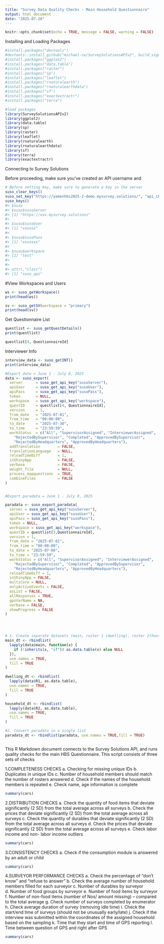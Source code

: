 ```yaml
---
title: "Survey Data Quality Checks - Main Household Questionnaire"
output: html_document
date: "2025-07-28"
---
```


```r
knitr::opts_chunk$set(echo = TRUE, message = FALSE, warning = FALSE)
```


Installing and Loading Packages

```r
#install.packages("devtools")
#devtools::install_github("michael-cw/SurveySolutionsAPIv2", build_vignettes = T)
#install.packages("ggplot2")
#install.packages("data.table")
#install.packages("raster")
#install.packages("sp")
#install.packages("leaflet")
#install.packages("rnaturalearth")
#install.packages("rnaturalearthdata")
#install.packages("sf")
#install.packages("exactextractr")
#install.packages("terra")

#load packages
library(SurveySolutionsAPIv2)
library(ggplot2)
library(data.table)
library(sp)
library(raster)
library(leaflet)
library(rnaturalearth)
library(rnaturalearthdata)
library(sf)
library(terra)
library(exactextractr)
```



Connecting to Survey Solutions

Before proceeding, make sure you've created an API username and
```r
# Before setting key, make sure to generate a key in the server
suso_clear_keys()
suso_set_key("https://yemenhbs2025-2-demo.mysurvey.solutions/", "api_cb", "yemenHBS2025!", "primary")
suso_keys()
#> $suso
#> $suso$susoServer
#> [1] "https://xxx.mysurvey.solutions"
#> 
#> $suso$susoUser
#> [1] "xxxxxx"
#> 
#> $suso$susoPass
#> [1] "xxxxxxx"
#> 
#> $suso$workspace
#> [1] "test"
#> 
#> 
#> attr(,"class")
#> [1] "suso_api"

```


#View Workspaces and Users

```r
ws <- suso_getWorkspace()
print(head(ws))

sv <- suso_getSV(workspace = "primary")
print(head(sv))

```


Get Questionnaire List 

```r
questlist <- suso_getQuestDetails()
print(questlist)

questlist[4, QuestionnaireId]

```


Interviewer Info

```r
interview_data <- suso_getINT()
print(interview_data)
```





``` r

#Export date = June 1 - July 8, 2025
data <- suso_export(
  server      = suso_get_api_key("susoServer"),
  apiUser     = suso_get_api_key("susoUser"),
  apiPass     = suso_get_api_key("susoPass"),
  token       = NULL,
  workspace   = suso_get_api_key("workspace"),
  questID     = questlist[4, QuestionnaireId],
  version     = 1,
  from_date   = "2025-07-01",
  from_time   = "00:00:00",
  to_date     = "2025-07-30",
  to_time     = "23:59:59",
  workStatus  = c("All", "SupervisorAssigned", "InterviewerAssigned",
    "RejectedBySupervisor", "Completed", "ApprovedBySupervisor",
    "RejectedByHeadquarters", "ApprovedByHeadquarters"),
  addTranslation        = FALSE,
  translationLanguage   = NULL,
  reloadTimeDiff        = 1,
  inShinyApp            = FALSE,
  verbose               = FALSE,
  weight_file           = NULL,
  process_mapquestions  = TRUE,
  combineFiles          = FALSE
)


#Export paradata = June 1 - July 8, 2025

paradata <- suso_export_paradata(
  server = suso_get_api_key("susoServer"),
  apiUser = suso_get_api_key("susoUser"),
  apiPass = suso_get_api_key("susoPass"),
  token = NULL,
  workspace = suso_get_api_key("workspace"),
  questID = questlist[3,QuestionnaireId],
  version = 1,
  from_date = "2025-07-01",
  from_time = "00:00:00",
  to_date = "2025-07-08",
  to_time = "23:59:59",
  workStatus = c("All", "SupervisorAssigned", "InterviewerAssigned",
    "RejectedBySupervisor", "Completed", "ApprovedBySupervisor",
    "RejectedByHeadquarters", "ApprovedByHeadquarters"),
  reloadTimeDiff = 1,
  inShinyApp = FALSE,
  multiCore = NULL,
  onlyActiveEvents = FALSE,
  asList = FALSE,
  allResponses = TRUE,
  gpsVarName = NA,
  verbose = FALSE,
  showProgress = FALSE
)




# 1. Create separate datasets (main, roster 1 (dwelling), roster 2(household))
main_dt <- rbindlist(
  lapply(data$main, function(x) {
    if (!inherits(x, "sf")) as.data.table(x) else NULL
  }),
  use.names = TRUE,
  fill = TRUE
)

dwelling_dt <- rbindlist(
  lapply(data$R1, as.data.table),
  use.names = TRUE,
  fill = TRUE
)

household_dt <- rbindlist(
  lapply(data$R2, as.data.table),
  use.names = TRUE,
  fill = TRUE
)

#2. Convert paradata in a single list
paradata_dt <- rbindlist(paradata, use.names = TRUE,fill = TRUE)



```





This R Markdown document connects to the Survey Solutions API, and runs quality checks for the main HBS Questionnaire. This script consists of three sets of checks

1.COMPLETENESS CHECKS
a. Checking for missing unique IDs
b. Duplicates in unique IDs
c. Number of household members should match the number of rosters answered
d. Check if the names of the household members is repeated
e. Check name, age information is complete


```r
summary(cars)
```

2.DISTRIBUTION CHECKS
a. Check the quantity of food items that deviate significantly (2 SD) from the total average across all surveys 
b. Check the prices that deviate significantly (2 SD) from the total average across all surveys
c. Check the quantity of durables that deviate significantly (2 SD) from the total average across all surveys
d. Check the prices that deviate significantly (2 SD) from the total average across all surveys
e. Check labor income and non- labor income outliers


```r
summary(cars)
```

3.CONSISTENCY CHECKS
a. Check if the consumption module is answered by an adult or child

```r
summary(cars)
```


4.SURVEYOR PERFORMANCE CHECKS
a. Check the percentage of “don’t know” and “refuse to answer”
b. Check the average number of household members filled for each surveyor
c. Number of durables by surveyor
d. Number of food groups by surveyor
e. Number of food items by surveyor
f. Number of non-food items (number of Nos/ amount missing) – compared to the total average
g. Check number of surveys completed by enumerator
h. Check average duration of survey (removing idle time)
i. Check the start/end time of surveys (should not be unusually early/late)
j. Check if the interview was submitted within the coordinates of the assigned household based on the sampling 
k. Time that they start and time of GPS reporting
l. Time between question of GPS and right after GPS

```r
summary(cars)
```


